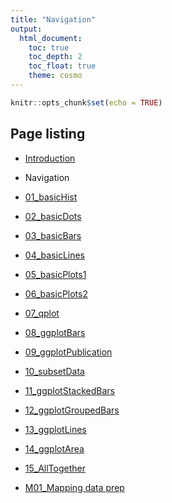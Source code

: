 ```yaml
---
title: "Navigation"
output:
  html_document: 
    toc: true
    toc_depth: 2
    toc_float: true
    theme: cosmo
---
```


```r
knitr::opts_chunk$set(echo = TRUE)
```

## Page listing

* [Introduction](index.html)

* Navigation

* [01_basicHist](01_basicHist.html)

* [02_basicDots](02_basicDots.html)

* [03_basicBars](03_basicBars.html)

* [04_basicLines](04_basicLines.html)

* [05_basicPlots1](05_basicPlots1.html)

* [06_basicPlots2](06_basicPlots2.html)

* [07_qplot](07_qplot.html)

* [08_ggplotBars](08_ggplotBars.html)

* [09_ggplotPublication](09_ggplotPublication.html)

* [10_subsetData](10_subsetData.html)

* [11_ggplotStackedBars](11_ggplotStackedBars.html)

* [12_ggplotGroupedBars](12_ggplotGroupedBars.html)

* [13_ggplotLines](13_ggplotLines.html)
    
* [14_ggplotArea](14_ggplotArea.html)

* [15_AllTogether](15_AllTogether.html)

* [M01_Mapping data prep](M01_dataprep.html)